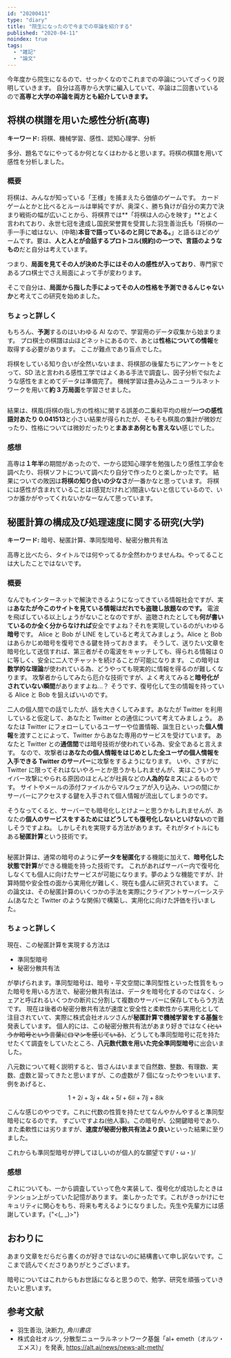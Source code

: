 ```yaml
---
id: "20200411"
type: "diary"
title: "院生になったので今までの卒論を紹介する"
published: "2020-04-11"
noindex: true
tags:
  - "雑記"
  - "論文"
---
```


今年度から院生になるので、せっかくなのでこれまでの卒論についてざっくり説明していきます。
自分は高専から大学に編入していて、卒論は二回書いているので**高専と大学の卒論を両方とも紹介していきます。**

## 将棋の棋譜を用いた感性分析(高専)

**キーワード:** 将棋、機械学習、感性、認知心理学、分析

多分、題名でなにやってるか何となくはわかると思います。将棋の棋譜を用いて感性を分析しました。

### 概要

将棋は、みんなが知っている「王様」を捕まえたら価値のゲームです。
カードゲームとかと比べるとルールは単純ですが、奥深く、勝ち負けが自分の実力で決まり戦術の幅が広いことから、将棋界では**「将棋は人の心を映す」**とよく言われており、永世七冠を達成し国民栄誉賞を受賞した羽生善治氏も「将棋の一手一手に嘘はない、(中略)**本音で語っているのと同じである。**」と語るほどのゲームです。要は、**人と人とが会話するプロトコル(規約)の一つで、言語のようなもの**だと自分は考えています。

つまり、**局面を見てその人が決めた手にはその人の感性が入っており**、専門家であるプロ棋士でさえ局面によって手が変わります。

そこで自分は、**局面から指した手によってその人の性格を予測できるんじゃないか**と考えてこの研究を始めました。

### ちょっと詳しく

もちろん、**予測**するのはいわゆる AI なので、学習用のデータ収集から始まります。
プロ棋士の棋譜は山ほどネットにあるので、あとは**性格についての情報**を取得する必要があります。
ここが難点であり盲点でした。

将棋をしている知り合いが全然いないまま、将棋部の後輩たちにアンケートをとって、SD 法と言われる感性工学ではよくある手法で調査し、因子分析で似たような感性をまとめてデータは準備完了。
機械学習は畳み込みニューラルネットワークを用いて**約 3 万局面**を学習させました。

<Image alt="" src="/img/writings/20200411/shogi.jpg" />

結果は、棋風(将棋の指し方の性格)に関する誤差の二乗和平均の根が**一つの感性語対あたり 0.041513**と小さい結果が得られたが、そもそも棋風の集計が微妙だったり、性格については微妙だったりと**まあまあ何とも言えない**感じでした。

### 感想

高専は**１年半**の期間があったので、一から認知心理学を勉強したり感性工学会を調べたり、将棋ソフトについて調べたり自分で作ったりと楽しかったです。
結果についての敗因は**将棋の知り合いの少なさ**が一番かなと思っています。
将棋には感性が含まれていることは(感覚だけれど)間違いないと信じているので、いつか誰かがやってくれないかなーなんて思っています。

## 秘匿計算の構成及び処理速度に関する研究(大学)

**キーワード:** 暗号、秘匿計算、準同型暗号、秘密分散共有法

高専と比べたら、タイトルでは何やってるか全然わかりませんね。やってることは大したことではないです。

### 概要

なんでもインターネットで解決できるようになってきている情報社会ですが、実は**あなたが今このサイトを見ている情報はだれでも盗聴し放題なのです。**
電波を飛ばしている以上しょうがないことなのですが、盗聴されたとしても**何が書いているのか全く分からなければ**安全ですよね？それを実現しているのがいわゆる**暗号**です。
Alice と Bob が LINE をしていると考えてみましょう。Alice と Bob はあらかじめ暗号を復号できる鍵を持っておきます。
そうして、送りたい文章を暗号化して送信すれば、第三者がその電波をキャッチしても、得られる情報は 0 に等しく、安全に二人でチャットを続けることが可能になります。
この暗号は**数学的な理論**が使われている為、どうやっても現実的に情報を得るのが難しくなります。
攻撃者からしてみたら厄介な技術ですが、よく考えてみると**暗号化がされていない瞬間**がありますよね...？
そうです、復号化して生の情報を持っている Alice と Bob を狙えばいいのです。

二人の個人間での話でしたが、話を大きくしてみます。あなたが Twitter を利用していると仮定して、あなたと Twitter との通信について考えてみましょう。
あなたは Twitter にフォローしているユーザーや位置情報、誕生日といった**個人情報**を渡すことによって、Twitter からあなた専用のサービスを受けています。
あなたと Twitter との**通信間**では暗号技術が使われている為、安全であると言えます。
なので、攻撃者は**あなたの個人情報をはじめとした全ユーザの個人情報を入手できる Twitter のサーバー**に攻撃をするようになります。
いや、さすがに Twitter に限ってそれはないやろーとか思うかもしれませんが、実はこういうサイバー攻撃にやられる原因のほとんどが社員などの**人為的なミス**によるものです。
サイトやメールの添付ファイルからマルウェアが入り込み、いつの間にかサーバーにアクセスする鍵を入手されて個人情報が流出してしまうのです。

そうなってくると、サーバーでも暗号化しとけよーと思うかもしれませんが、あなたの**個人のサービスをするためにはどうしても復号化しないといけない**ので難しそうですよね。
しかしそれを実現する方法があります。それがタイトルにもある**秘匿計算**という技術です。

<Image src="/img/writings/20200411/secure-computation.png" alt="" />

秘匿計算は、通常の暗号のように**データを秘匿化**する機能に加えて、**暗号化した状態で計算**ができる機能を持った技術です。
これがあればサーバー内で復号化しなくても個人に向けたサービスが可能になります。夢のような機能ですが、計算時間や安全性の面から実用化が難しく、現在も盛んに研究されています。
この論文は、その秘匿計算のいくつかの手法を実際にクライアントサーバーシステム(あなたと Twitter のような関係)で構築し、実用化に向けた評価を行いました。

### ちょっと詳しく

現在、この秘匿計算を実現する方法は

- 準同型暗号
- 秘密分散共有法

が挙げられます。準同型暗号は、暗号・平文空間に準同型性といった性質をもった暗号を用いる方法で、秘密分散共有法は、データを暗号化するのではなく、シェアと呼ばれるいくつかの断片に分割して複数のサーバーに保存してもらう方法です。
現在は後者の秘密分散共有法が速度と安全性と柔軟性から実用化として注目されていて、実際に株式会社オルツさんが**秘匿計算で機械学習をする基盤**を発表しています。
個人的には、この秘密分散共有法があまり好きではなく~~(というか暗号という言葉にロマンを感じている)~~、どうしても準同型暗号に花を持たせたくて調査をしていたところ、**八元数代数を用いた完全準同型暗号**に出会いました。

八元数について軽く説明すると、皆さんはいままで自然数、整数、有理数、実数、虚数と習ってきたと思いますが、この虚数が 7 個になったやつをいいます、例をあげると、

$$
1 + 2i + 3j + 4k + 5l + 6li + 7lj + 8lk
$$

こんな感じのやつです。これに代数の性質を持たせてなんやかんやすると準同型暗号になるのです。
すごいですよね(他人事)。この暗号が、公開鍵暗号であり、また柔軟性には劣りますが、**速度が秘密分散共有法より良い**といった結果に至りました。

これからも準同型暗号が押してほしいのが個人的な願望です(/・ω・)/

### 感想

これについても、一から調査していって色々実装して、復号化が成功したときはテンション上がっていた記憶があります。
楽しかったです。これがきっかけにセキュリティに関心をもち、将来も考えるようになりました。先生や先輩方には感謝しています。{"<(\_ \_)>"}

## おわりに

あまり文章をだらだら書くのが好きではないのに結構書いて申し訳ないです。ここまで読んでくださりありがとうございます。

暗号についてはこれからもお世話になると思うので、勉学、研究を頑張っていきたいと思います。

## 参考文献

- 羽生善治, 決断力, _角川書店_
- 株式会社オルツ, 分散型ニューラルネットワーク基盤「al+ emeth（オルツ・エメス）」を発表, https://alt.ai/news/news-alt-meth/

